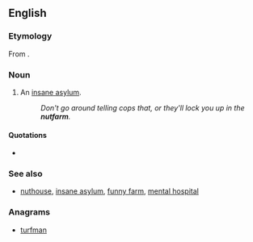 ==English==

===Etymology===
From {{compound|nut|t1=insane person|farm}}.

===Noun===
{{en-noun}}
# {{context|informal}} An [[insane asylum]].
#:''Don't go around telling cops that, or they'll lock you up in the '''nutfarm'''.''

====Quotations====
* {{seeCites}}

===See also===
* {{sense|lunatic asylum}} [[nuthouse]], [[insane asylum]], [[funny farm]], [[mental hospital]]

===Anagrams===
* [[turfman#English|turfman]]